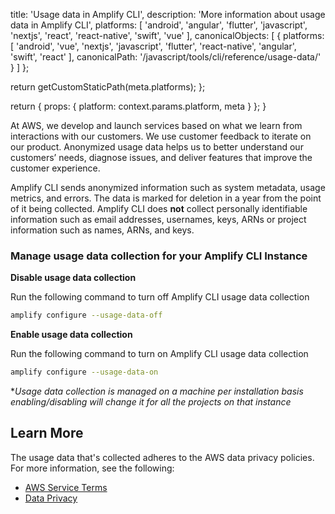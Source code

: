 
  title: 'Usage data in Amplify CLI',
  description: 'More information about usage data in Amplify CLI',
  platforms: [
    'android',
    'angular',
    'flutter',
    'javascript',
    'nextjs',
    'react',
    'react-native',
    'swift',
    'vue'
  ],
  canonicalObjects: [
    {
      platforms: [
        'android',
        'vue',
        'nextjs',
        'javascript',
        'flutter',
        'react-native',
        'angular',
        'swift',
        'react'
      ],
      canonicalPath: '/javascript/tools/cli/reference/usage-data/'
    }
  ]
};

  return getCustomStaticPath(meta.platforms);
};

  return {
    props: {
      platform: context.params.platform,
      meta
    }
  };
}

At AWS, we develop and launch services based on what we learn from interactions with our customers. We use customer feedback to iterate on our product. Anonymized usage data helps us to better understand our customers’ needs, diagnose issues, and deliver features that improve the customer experience.

Amplify CLI sends anonymized information such as system metadata, usage metrics, and errors. The data is marked for deletion in a year from the point of it being collected. Amplify CLI does **not** collect personally identifiable information such as email addresses, usernames, keys, ARNs or project information such as names, ARNs, and keys.

### Manage usage data collection for your Amplify CLI Instance

**Disable usage data collection**

Run the following command to turn off Amplify CLI usage data collection

```bash
amplify configure --usage-data-off
```

**Enable usage data collection**

Run the following command to turn on Amplify CLI usage data collection

```bash
amplify configure --usage-data-on
```

\*_Usage data collection is managed on a machine per installation basis enabling/disabling will change it for all the projects on that instance_

## Learn More

The usage data that's collected adheres to the AWS data privacy policies. For more information, see the following:

- [AWS Service Terms](https://aws.amazon.com/service-terms/)
- [Data Privacy](https://aws.amazon.com/compliance/data-privacy-faq/)
